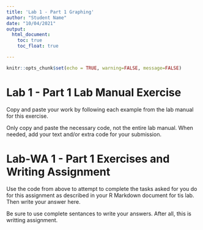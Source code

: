 ```yaml
---
title: 'Lab 1 - Part 1 Graphing'
author: "Student Name"
date: "10/04/2021"
output: 
  html_document:
    toc: true
    toc_float: true

---
```


```r
knitr::opts_chunk$set(echo = TRUE, warning=FALSE, message=FALSE)
```

# Lab 1 - Part 1 Lab Manual Exercise

Copy and paste your work by following each example from the lab manual for this exercise. 

Only copy and paste the necessary code, not the entire lab manual. 
When needed, add your text and/or extra code for your submission.

# Lab-WA 1 - Part 1 Exercises and Writing Assignment


Use the code from above to attempt to complete the tasks asked for you do for this assignment as described in your R Markdown document for tis lab. 
Then write your answer here.

Be sure to use complete sentances to write your answers. After all, this is writting assignment.
